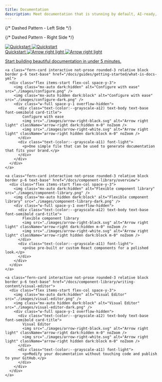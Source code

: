```yaml
---
title: Documentation
description: Meet documentation that is stunning by default, AI-ready, and designed to convert.
---
```


<style>
  {`
    .fern-card {
      text-decoration: none !important;
    } 

    .docs-homepage {
      position: relative;

      .dashed-pattern-left {
        position: absolute;
        left: -4rem;
        top: -8.5rem;
        height: calc(100% + 26rem);
        width: 1rem;
        opacity: 1;
        pointer-events: none;
        border-right: 1px solid var(--grayscale-5);
        mask: linear-gradient(to bottom, transparent 0%, rgba(0,0,0,1) 10%, rgba(0,0,0,1) 90%, rgba(0,0,0,0 ) 100%);
        -webkit-mask: linear-gradient(to bottom, transparent 0%, rgba(0,0,0,1) 10%, rgba(0,0,0,1) 90%, rgba(0,0,0,0) 100%);
      }

      .dashed-pattern-right {
        position: absolute;
        right: -4rem;
        top: -8.5rem;
        height: calc(100% + 26rem);
        width: 1rem;
        opacity: 1;
        pointer-events: none;
        border-left: 1px solid var(--grayscale-5);
        mask: linear-gradient(to bottom, transparent 0%, rgba(0,0,0,1) 10%, rgba(0,0,0,1) 90%, rgba(0,0,0,0) 100%);
        -webkit-mask: linear-gradient(to bottom, transparent 0%, rgba(0,0,0,1) 10%, rgba(0,0,0,1) 90%, rgba(0,0,0,0) 100%);
      }


      .fern-card {
        border: none !important;
        padding: 0 !important;
        box-shadow: none !important;
        background-color: transparent !important;

        .card-title {
          display: flex;
          gap: 0.25rem;
          align-items: center;
        }

        img {
          transition: transform 0.15s ease-in-out;
        }

        .arrow-right {
          height: 1rem;
          opacity: 0;
          transition: opacity 0.15s ease-in-out, transform 0.15s ease-in-out;
          transform: translateX(0px);
        }

        &:hover {
          img {
            transform: scale(1.01);
          }

          .arrow-right {
            opacity: 1;
            transform: translateX(2px);
          }
        }
      }
    }
  `}
</style>

<div className="docs-homepage">
  {/* Dashed Pattern - Left Side */}
  <div className="dashed-pattern-left"></div>

  {/* Dashed Pattern - Right Side */}
  <div className="dashed-pattern-right"></div>
  <CardGroup cols={2}>
    <a class="fern-card interactive not-prose relative block p-6 text-base" href="/docs/guides/getting-started/quickstart">
      <div class="flex items-start flex-col space-y-3">
        <img class="mx-auto dark:hidden" alt="Quickstart" src="./images/quickstart.png" />
        <img class="mx-auto hidden dark:block" alt="Quickstart" src="./images/quickstart-dark.png" />
        <div class="w-full space-y-1 overflow-hidden">
          <div class="text-(color:--grayscale-a12) text-body text-base font-semibold card-title">
            Quickstart
            <img src="./images/arrow-right-black.svg" alt="Arrow right light" className="arrow-right dark:hidden m-0" noZoom />
            <img src="./images/arrow-right-white.svg" alt="Arrow right light" className="arrow-right hidden dark:block m-0" noZoom />
          </div>
          <div class="text-(color:--grayscale-a11) font-light">
            <p>Start building beautiful documentation in under 5 minutes.</p>
          </div>
        </div>
      </div>
    </a>
    
    <a class="fern-card interactive not-prose rounded-3 relative block border p-6 text-base" href="/docs/guides/getting-started/what-is-docs-yml">
      <div class="flex items-start flex-col space-y-3">
        <img class="mx-auto dark:hidden" alt="Configure with ease" src="./images/configure.png" />
        <img class="mx-auto hidden dark:block" alt="Configure with ease" src="./images/configure-dark.png" />
        <div class="w-full space-y-1 overflow-hidden">
          <div class="text-(color:--grayscale-a12) text-body text-base font-semibold card-title">
            Configure with ease
            <img src="./images/arrow-right-black.svg" alt="Arrow right light" className="arrow-right dark:hidden m-0" noZoom />
            <img src="./images/arrow-right-white.svg" alt="Arrow right light" className="arrow-right hidden dark:block m-0" noZoom />
          </div>
          <div class="text-(color:--grayscale-a11) font-light">
            <p>One simple file that can be used to generate documentation that fits your brand.</p>
          </div>
        </div>
      </div>
    </a>
    
    <a class="fern-card interactive not-prose rounded-3 relative block border p-6 text-base" href="/docs/component-library/overview">
      <div class="flex items-start flex-col space-y-3">
        <img class="mx-auto dark:hidden" alt="Flexible component library" src="./images/component-library.png" />
        <img class="mx-auto hidden dark:block" alt="Flexible component library" src="./images/component-library-dark.png" />
        <div class="w-full space-y-1 overflow-hidden">
          <div class="text-(color:--grayscale-a12) text-body text-base font-semibold card-title">
            Flexible component library
            <img src="./images/arrow-right-black.svg" alt="Arrow right light" className="arrow-right dark:hidden m-0" noZoom />
            <img src="./images/arrow-right-white.svg" alt="Arrow right light" className="arrow-right hidden dark:block m-0" noZoom />
          </div>
          <div class="text-(color:--grayscale-a11) font-light">
            <p>Use pre-built or custom React components for a polished look.</p>
          </div>
        </div>
      </div>
    </a>
    
    <a class="fern-card interactive not-prose rounded-3 relative block border p-6 text-base" href="/docs/component-library/writing-content/visual-editor">
      <div class="flex items-start flex-col space-y-3">
        <img class="mx-auto dark:hidden" alt="Visual Editor" src="./images/visual-editor.png" />
        <img class="mx-auto hidden dark:block" alt="Visual Editor" src="./images/visual-editor-dark.png" />
        <div class="w-full space-y-1 overflow-hidden">
          <div class="text-(color:--grayscale-a12) text-body text-base font-semibold card-title">
            Visual Editor
            <img src="./images/arrow-right-black.svg" alt="Arrow right light" className="arrow-right dark:hidden m-0" noZoom />
            <img src="./images/arrow-right-white.svg" alt="Arrow right light" className="arrow-right hidden dark:block m-0" noZoom />
          </div>
          <div class="text-(color:--grayscale-a11) font-light">
            <p>Modify your documentation without touching code and publish to your GitHub.</p>
          </div>
        </div>
      </div>
    </a>
  </CardGroup> 
  </div>
